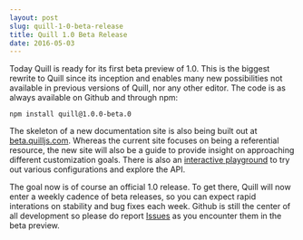 ```yaml
---
layout: post
slug: quill-1-0-beta-release
title: Quill 1.0 Beta Release
date: 2016-05-03
---
```


Today Quill is ready for its first beta preview of 1.0. This is the biggest rewrite to Quill since its inception and enables many new possibilities not available in previous versions of Quill, nor any other editor. The code is as always available on Github and through npm:

```
npm install quill@1.0.0-beta.0
```

The skeleton of a new documentation site is also being built out at [beta.quilljs.com](https://beta.quilljs.com). Whereas the current site focuses on being a referential resource, the new site will also be a guide to provide insight on approaching different customization goals. There is also an [interactive playground](https://beta.quilljs.com/playground/) to try out various configurations and explore the API.

<More />

The goal now is of course an official 1.0 release. To get there, Quill will now enter a weekly cadence of beta releases, so you can expect rapid interations on stability and bug fixes each week. Github is still the center of all development so please do report [Issues](https://github.com/quilljs/quill/issues) as you encounter them in the beta preview.
